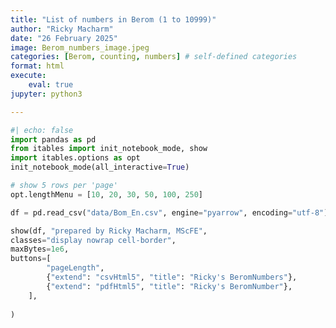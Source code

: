 ```yaml
---
title: "List of numbers in Berom (1 to 10999)"
author: "Ricky Macharm"
date: "26 February 2025"
image: Berom_numbers_image.jpeg
categories: [Berom, counting, numbers] # self-defined categories
format: html
execute:
    eval: true
jupyter: python3

---
```



```python
#| echo: false
import pandas as pd
from itables import init_notebook_mode, show
import itables.options as opt
init_notebook_mode(all_interactive=True)

# show 5 rows per 'page'
opt.lengthMenu = [10, 20, 30, 50, 100, 250]

df = pd.read_csv("data/Bom_En.csv", engine="pyarrow", encoding="utf-8")

show(df, "prepared by Ricky Macharm, MScFE",
classes="display nowrap cell-border",
maxBytes=1e6, 
buttons=[
        "pageLength",
        {"extend": "csvHtml5", "title": "Ricky's BeromNumbers"},
        {"extend": "pdfHtml5", "title": "Ricky's BeromNumber"},
    ],
    
)

```



